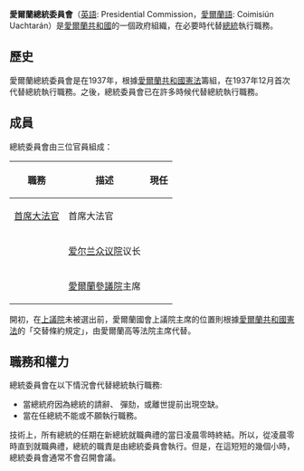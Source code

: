 {{PoliticsIreland}}
'''愛爾蘭總統委員會'''（[[英語|英語]]: Presidential Commission，[[愛爾蘭語|愛爾蘭語]]: Coimisiún Uachtarán）是[[愛爾蘭共和國|愛爾蘭共和國]]的一個政府組織，在必要時代替[[愛爾蘭總統|總統]]執行職務。

==歷史==
愛爾蘭總統委員會是在1937年，根據[[愛爾蘭共和國憲法|愛爾蘭共和國憲法]]籌組，在1937年12月首次代替總統執行職務。之後，總統委員會已在許多時候代替總統執行職務。 

==成員==
總統委員會由三位官員組成：
{| class=wikitable
|-
!職務
!描述
!現任
|-
| [[愛爾蘭首席法官|首席大法官]]
| {{le|愛爾蘭最高法院|Supreme Court of Ireland|最高法院}}首席大法官
| {{le|弗蘭克·克拉克 (法官)|Frank Clarke (judge)|弗蘭克·克拉克}}
|-
| {{le|爱尔兰众议院议长|Ceann Comhairle|议长}}
| [[爱尔兰众议院|爱尔兰众议院]]议长
| {{le|肖恩·欧法雷尔|Seán Ó Fearghaíl}}
|-
| {{le|愛爾蘭參議院主席|Cathaoirleach|主席}}
| [[愛爾蘭參議院|愛爾蘭參議院]]主席
| {{le|丹尼士·奧多諾萬|Denis O'Donovan}}
|}

開初，在[[愛爾蘭上議院|上議院]]未被選出前，愛爾蘭國會上議院主席的位置則根據[[愛爾蘭共和國憲法|愛爾蘭共和國憲法]]的「交替條約規定」，由愛爾蘭高等法院主席代替。

==職務和權力==
總統委員會在以下情況會代替總統執行職務:
*當總統府因為總統的請辭、 彈劾，或離世提前出現空缺。
*當在任總統不能或不願執行職務。

技術上，所有總統的任期在新總統就職典禮的當日凌晨零時終結。所以，從凌晨零時直到就職典禮，總統的職責是由總統委員會執行。但是，在這短短的幾個小時，總統委員會通常不會召開會議。